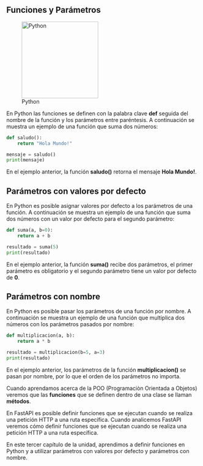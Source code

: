 :::{.justify}
# Funciones y Parámetros

::: {.center}
![Python](../../images/logo-python.png){width="200px"}
:::

En Python las funciones se definen con la palabra clave **def** seguida del nombre de la función y los parámetros entre paréntesis. A continuación se muestra un ejemplo de una función que suma dos números:

``` python
def saludo():
    return "Hola Mundo!"

mensaje = saludo()
print(mensaje)
```
En el ejemplo anterior, la función **saludo()** retorna el mensaje **Hola Mundo!**.

## Parámetros con valores por defecto

En Python es posible asignar valores por defecto a los parámetros de una función. A continuación se muestra un ejemplo de una función que suma dos números con un valor por defecto para el segundo parámetro:

``` python
def suma(a, b=0):
    return a + b

resultado = suma(5)
print(resultado)
```

En el ejemplo anterior, la función **suma()** recibe dos parámetros, el primer parámetro es obligatorio y el segundo parámetro tiene un valor por defecto de **0**.

## Parámetros con nombre

En Python es posible pasar los parámetros de una función por nombre. A continuación se muestra un ejemplo de una función que multiplica dos números con los parámetros pasados por nombre:

``` python
def multiplicacion(a, b):
    return a * b

resultado = multiplicacion(b=5, a=3)
print(resultado)
```

En el ejemplo anterior, los parámetros de la función **multiplicacion()** se pasan por nombre, por lo que el orden de los parámetros no importa.

:::{.callout-tip}
Cuando aprendamos acerca de la POO (Programaciòn Orientada a Objetos) veremos que las **funciones** que se definen dentro de una clase se llaman **métodos**.
:::

En FastAPI es posible definir funciones que se ejecutan cuando se realiza una petición HTTP a una ruta específica. Cuando analicemos FastAPI veremos cómo definir funciones que se ejecutan cuando se realiza una petición HTTP a una ruta específica.

En este tercer capítulo de la unidad, aprendimos a definir funciones en Python y a utilizar parámetros con valores por defecto y parámetros con nombre.
:::